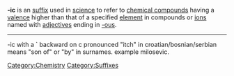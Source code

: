 {{Table_Suffixes}}

'''-ic''' is an [[suffix]] used in [[science]] to refer to [[chemical compound]]s having a [[valence]] higher than that of a specified [[element]] in compounds or [[ion]]s named with [[adjective]]s ending in [[-ous]].


{{stub}}


----

-ic with a ` backward on c pronounced "itch" in croatian/bosnian/serbian means "son of" or "by" in surnames. example milosevic.


[[Category:Chemistry]]
[[Category:Suffixes]]